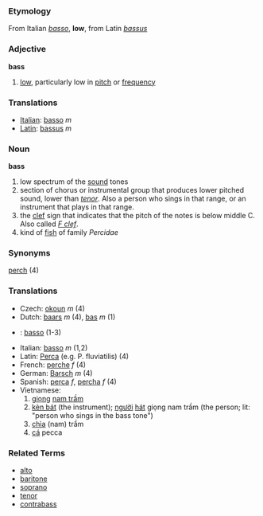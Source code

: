 ===Etymology===
From Italian ''[[basso]]'', '''low''', from Latin ''[[bassus]]''

===Adjective===
'''bass'''

# [[low]], particularly low in [[pitch]] or [[frequency]]

===Translations===
*[[Italian]]: [[basso]] ''m''
*[[Latin]]: [[bassus]] ''m''

===Noun===
'''bass'''

# low spectrum of the [[sound]] tones
# section of chorus or instrumental group that produces lower pitched sound, lower than ''[[tenor]]''.  Also a person who sings in that range, or an instrument that plays in that range.
# the [[clef]] sign that indicates that the pitch of the notes is below middle C.  Also called ''[[F clef]]''.
# kind of [[fish]] of family ''Percidae''


===Synonyms===
[[perch]] (4)

===Translations===
*Czech: [[okoun]]  ''m'' (4)
*Dutch: [[baars]] ''m'' (4), [[bas]] ''m'' (1)
*{{msg:fi}}: [[basso]] (1-3)
*Italian: [[basso]] ''m'' (1,2)
*Latin: [[Perca]] (e.g. P. fluviatilis) (4)
*French: [[perche]] ''f'' (4)
*German: [[Barsch]] ''m''  (4)
*Spanish: [[perca]] ''f'', [[percha]] ''f'' (4)
*Vietnamese:
*#[[giọng]] [[nam trầm]]
*#[[kèn bát]] (the instrument); [[người]] [[hát]] giọng nam trầm (the person; lit: "person who sings in the bass tone")
*#[[chìa]] (nam) trầm
*#[[cá]] pecca

===Related Terms===
*[[alto]]
*[[baritone]]
*[[soprano]]
*[[tenor]]
*[[contrabass]]